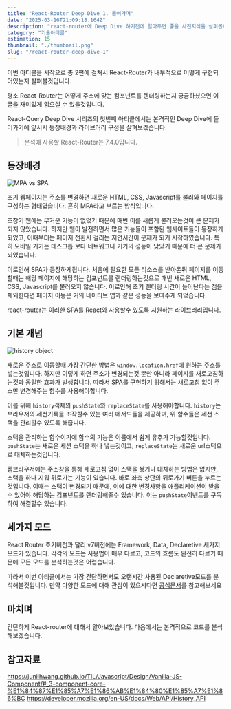 ```yaml
---
title: "React-Router Deep Dive 1. 들어가며"
date: "2025-03-16T21:09:18.164Z"
description: "react-router에 Deep Dive 하기전에 알아두면 좋을 사전지식을 살펴봅니다."
category: "기술아티클"
estimation: 15
thumbnail: "./thumbnail.png"
slug: "/react-router-deep-dive-1"
---
```

이번 아티클을 시작으로 총 2편에 걸쳐서 React-Router가 내부적으로 어떻게 구현되어있는지 살펴볼것입니다.

평소 React-Router는 어떻게 주소에 맞는 컴포넌트를 렌더링하는지 궁금하셨으면 이 글을 재미있게 읽으실 수 있을것입니다.

React-Query Deep Dive 시리즈의 첫번째 아티클에서는 본격적인 Deep Dive에 들어가기에 앞서서 등장배경과 라이브러리 구성을 살펴보겠습니다.

> 분석에 사용할 React-Router는 7.4.0입니다.

## 등장배경
![MPA vs SPA](./mpa-vs-spa.png)

초기 웹페이지는 주소를 변경하면  새로운 HTML, CSS, Javascript를 불러와 페이지를 구성하는 형태였습니다. 흔히 MPA라고 부르는 방식입니다.

초창기 웹에는 무거운 기능이 없었기 때문에 매번 이를 새롭게 불러오는것이 큰 문제가 되지 않았습니다. 하지만 웹이 발전하면서 많은 기능들이 포함된 웹사이트들이 등장하게되었고, 이때부터는 페이지 전환시 걸리는 지연시간이 문제가 되기 시작하였습니다. 특히 모바일 기기는 데스크톱 보다 네트워크나 기기의 성능이 낮았기 때문에 더 큰 문제가 되었습니다.

이로인해 SPA가 등장하게됩니다. 처음에 필요한 모든 리소스를 받아온뒤 페이지를 이동할때는 해당 페이지에 해당하는 컴포넌트를 렌더링하는것으로 매번 새로운 HTML, CSS, Javascript를 불러오지 않습니다. 이로인해 초기 렌더링 시간이 늘어난다는 점을 제외한다면 페이지 이동은 거의 네이티브 앱과 같은 성능을 보여주게 되었습니다. 

react-router는 이러한 SPA를 React와 사용할수 있도록 지원하는 라이브러리입니다.

## 기본 개념
![history object](./history-object.png)

새로운 주소로 이동할때 가장 간단한 방법은 `window.location.href`에 원하는 주소를 넣는것입니다. 하지만 이렇게 하면 주소가 변경되는것 뿐만 아니라 페이지를 새로고침하는것과 동일한 효과가 발생합니다. 따라서 SPA를 구현하기 위해서는 새로고침 없이 주소만 변경해주는 함수를 사용해야합니다.

이를 위해 `history`객체의 `pushState`와 `replaceState`를 사용해야합니다. `history`는 브라우저의 세션기록을 조작할수 있는 여러 메서드들을 제공하며, 위 함수들은 세션 스택을 관리할수 있도록 해줍니다.

스택을 관리하는 함수이기에 함수의 기능은 이름에서 쉽게 유추가 가능할것입니다. `pushState`는 새로운 세션 스택을 하나 넣는것이고, `replaceState`는 새로운 url스택으로 대체하는것입니다. 

웹브라우저에는 주소창을 통해 새로고침 없이 스택을 쌓거나 대체하는 방법은 없지만, 스택을 하나 지워 뒤로가는 기능이 있습니다. 바로 좌측 상단의 뒤로가기 버튼을 누르는것입니다. 이때는 스택이 변경되기 때문에, 이에 대한 변경사항을 애플리케이션이 받을수 있어야 해당하는 컴포넌트를 렌더링해줄수 있습니다. 이는 `pushState`이벤트를 구독하여 해결할수 있습니다.


## 세가지 모드
React Router 초기버전과 달리 v7버전에는 Framework, Data, Declaretive 세가지 모드가 있습니다. 각각의 모드는 사용법이 매우 다르고, 코드의 흐름도 완전히 다르기 때문에 모든 모드를 분석하는것은 어렵습니다.

따라서 이번 아티클에서는 가장 간단하면서도 오랜시간 사용된 Declaretive모드를 분석해볼것입니다. 만약 다양한 모드에 대해 관심이 있으시다면 [공식문서](https://reactrouter.com/start/modes)를 참고해보세요

## 마치며
간단하게 React-router에 대해서 알아보았습니다. 다음에서는 본격적으로 코드를 분석해보겠습니다.

## 참고자료
https://junilhwang.github.io/TIL/Javascript/Design/Vanilla-JS-Component/#_3-component-core-%E1%84%87%E1%85%A7%E1%86%AB%E1%84%80%E1%85%A7%E1%86%BC
https://developer.mozilla.org/en-US/docs/Web/API/History_API


